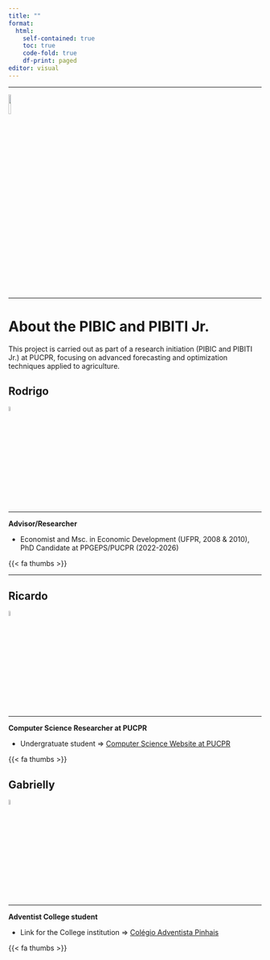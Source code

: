 ```yaml
---
title: ""
format:
  html:
    self-contained: true
    toc: true
    code-fold: true
    df-print: paged
editor: visual
---
```


------------------------------------------------------------------------

<left> ![](https://raw.githubusercontent.com/rhozon/Doutorado/main/pucpr_logo.png){width="10%"} </left>

------------------------------------------------------------------------

# About the PIBIC and PIBITI Jr.

This project is carried out as part of a research initiation (PIBIC and PIBITI Jr.) at PUCPR, focusing on advanced forecasting and optimization techniques applied to agriculture.

::: panel-tabset
## Rodrigo

<right> ![](https://rhozon.github.io/site/me.jpg){width="5%"} </right>

------------------------------------------------------------------------

**Advisor/Researcher**

-   Economist and Msc. in Economic Development (UFPR, 2008 & 2010), PhD Candidate at PPGEPS/PUCPR (2022-2026)

{{< fa thumbs >}}

<!-- Pra instalar os icones no quarto vide https://github.com/quarto-ext/fontawesome -->

<!-- Pra buscar icones vide https://fontawesome.com/search -->

```{=html}

<div style="margin-top: 10px; text-align: left;">

    <!-- LinkedIn (azul) -->
    <a href="https://www.linkedin.com/in/rodrigohermontozon/" target="_blank" style="margin-right: 15px;">
        <i class="fa-brands fa-linkedin" style="font-size: 12px; color: #0077b5;"></i>
    </a>

    <!-- GitHub (preto) -->
    <a href="https://github.com/rhozon" target="_blank" style="margin-right: 15px;">
        <i class="fa-brands fa-github" style="font-size: 12px; color: #000;"></i>
    </a>

    <!-- Google Scholar (substituído por ícone de graduation-cap) -->
    <a href="https://scholar.google.com/citations?user=hPcIR9oAAAAJ&hl=en" target="_blank" style="margin-right: 15px;">
        <i class="fa fa-graduation-cap" style="font-size: 12px; color: #4285F4;"></i>
    </a>

    <!-- ORCID (verde) -->
    <a href="https://orcid.org/my-orcid?orcid=0000-0001-8003-4849" target="_blank" style="margin-right: 15px;">
        <i class="fa-brands fa-orcid" style="font-size: 12px; color: #A6CE39;"></i>
    </a>

    <!-- Curriculum Lattes (ícone de documento) -->
    <a href="https://wwws.cnpq.br/cvlattesweb/PKG_MENU.menu?f_cod=CAE59CF7D29E4B95B7C13C648C78B21F#" target="_blank" style="margin-right: 15px;">
        <i class="fa fa-user-graduate" style="font-size: 12px; color: #000;"></i>
    </a>


    <!-- R Project (azul) -->
    <a href="https://rhozon.github.io/selecaodeprodutosnor/index.html" target="_blank" style="margin-right: 15px;">
        <i class="fa-brands fa-r-project" style="font-size: 12px; color: #276DC3;"></i>
    </a>
    
    <!-- Email (vermelho) -->
    <a href="mailto:rodrigo.hermont@pucpr.edu.br" target="_blank" style="margin-right: 15px;">
        <i class="fa fa-envelope" style="font-size: 12px; color: #D44638;"></i>
    </a>

</div>
  
```



------------------------------------------------------------------------

## Ricardo

<right> ![](https://raw.githubusercontent.com/rhozon/Doutorado/main/RicardoVianna_oval.png){width="5%"} </right>

------------------------------------------------------------------------

**Computer Science Researcher at PUCPR**

-   Undergratuate student $\Rightarrow$ [Computer Science Website at PUCPR](https://graduacao.pucpr.br/cursos/ciencia-da-computacao?utm_source=google-search&utm_medium=search&utm_source_platform=responsivo&utm_campaign=DG34_grad25.1_google-search_conversao_convers%C3%A3o-site_curitiba-cursos&utm_content=DG34_responsivo_na_cursos_ciencia-da-computacao_curitiba_TR160PR&gad_source=1)

{{< fa thumbs >}}

<!-- Pra instalar os icones no quarto vide https://github.com/quarto-ext/fontawesome -->

<!-- Pra buscar icones vide https://fontawesome.com/search -->

```{=html}

<div style="margin-top: 10px; text-align: left;">

    <!-- LinkedIn (azul) -->
    <a href="https://www.linkedin.com/in/ricardo-vianna-65bb9731a/" target="_blank" style="margin-right: 15px;">
        <i class="fa-brands fa-linkedin" style="font-size: 12px; color: #0077b5;"></i>
    </a>

    <!-- GitHub (preto) -->
    <a href="https://github.com/ricaprof" target="_blank" style="margin-right: 15px;">
        <i class="fa-brands fa-github" style="font-size: 12px; color: #000;"></i>
    </a>

    <!-- Email (vermelho) -->
    <a href="mailto:vianna.r@pucpr.edu.br" target="_blank" style="margin-right: 15px;">
        <i class="fa fa-envelope" style="font-size: 12px; color: #D44638;"></i>
    </a>

</div>
  
```






## Gabrielly


<right> ![](https://raw.githubusercontent.com/rhozon/Doutorado/main/image_oval.png){width="5%"} </right>

------------------------------------------------------------------------

**Adventist College student**

-   Link for the College institution $\Rightarrow$ [Colégio Adventista Pinhais](https://pinhais.educacaoadventista.org.br/)

{{< fa thumbs >}}

<!-- Pra instalar os icones no quarto vide https://github.com/quarto-ext/fontawesome -->

<!-- Pra buscar icones vide https://fontawesome.com/search -->

```{=html}

<div style="margin-top: 10px; text-align: left;">

    <!-- GitHub (preto) -->
    <a href="https://github.com/Gaby77-git" target="_blank" style="margin-right: 15px;">
        <i class="fa-brands fa-github" style="font-size: 12px; color: #000;"></i>
    </a>
    
    <!-- Curriculum Lattes (ícone de documento) -->
    <a href="https://lattes.cnpq.br/4415158395421439" target="_blank" style="margin-right: 15px;">
        <i class="fa fa-user-graduate" style="font-size: 12px; color: #000;"></i>
    </a>

    <!-- Email (vermelho) -->
    <a href="mailto:gabrielly.srosa@eaportal.org" target="_blank" style="margin-right: 15px;">
        <i class="fa fa-envelope" style="font-size: 12px; color: #D44638;"></i>
    </a>

</div>
  
```


:::